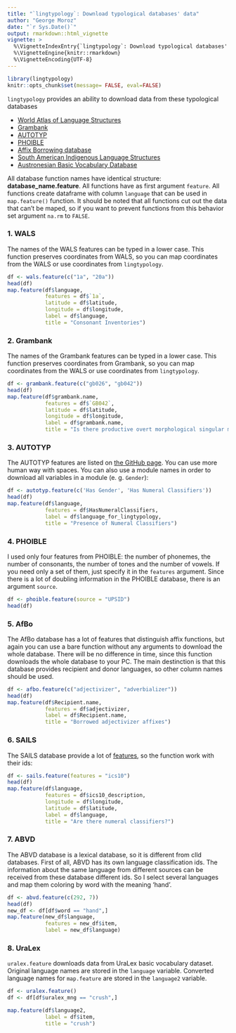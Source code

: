 ```yaml
---
title: "`lingtypology`: Download typological databases' data"
author: "George Moroz"
date: "`r Sys.Date()`"
output: rmarkdown::html_vignette
vignette: >
  %\VignetteIndexEntry{`lingtypology`: Download typological databases' data}
  %\VignetteEngine{knitr::rmarkdown}
  %\VignetteEncoding{UTF-8}
---
```

```r
library(lingtypology)
knitr::opts_chunk$set(message= FALSE, eval=FALSE)
```

`lingtypology` provides an ability to download data from these typological databases

* [World Atlas of Language Structures](https://wals.info/)
* [Grambank](https://grambank.clld.org)
* [AUTOTYP](https://github.com/autotyp/autotyp-data#the-autotyp-database)
* [PHOIBLE](https://phoible.org/)
* [Affix Borrowing database](https://afbo.info)
* [South American Indigenous Language Structures](https://sails.clld.org/)
* [Austronesian Basic Vocabulary Database](https://abvd.eva.mpg.de/austronesian/)

All database function names have identical structure: **database_name.feature**. All functions have as first argument `feature`. All functions create dataframe with column `language` that can be used in `map.feature()` function. It should be noted that all functions cut out the data that can't be maped, so if you want to prevent functions from this behavior set argument `na.rm` to `FALSE`.

### 1. WALS

The names of the WALS features can be typed in a lower case. This function preserves coordinates from WALS, so you can map coordinates from the WALS or use coordinates from `lingtypology`.

```r
df <- wals.feature(c("1a", "20a"))
head(df)
map.feature(df$language,
            features = df$`1a`,
            latitude = df$latitude,
            longitude = df$longitude,
            label = df$language,
            title = "Consonant Inventories")
```

### 2. Grambank

The names of the Grambank features can be typed in a lower case. This function preserves coordinates from Grambank, so you can map coordinates from the WALS or use coordinates from `lingtypology`.

```r
df <- grambank.feature(c("gb026", "gb042"))
head(df)
map.feature(df$grambank.name,
            features = df$`GB042`,
            latitude = df$latitude,
            longitude = df$longitude,
            label = df$grambank.name,
            title = "Is there productive overt morphological singular marking on nouns?")
```


### 3. AUTOTYP

The AUTOTYP features are listed on [the GitHub page](https://github.com/autotyp/autotyp-data/blob/master/datasets.md). You can use more human way with spaces. You can also use a module names in order to download all variables in a module (e. g. `Gender`):

```r
df <- autotyp.feature(c('Has Gender', 'Has Numeral Classifiers'))
head(df)
map.feature(df$language,
            features = df$HasNumeralClassifiers,
            label = df$language_for_lingtypology,
            title = "Presence of Numeral Classifiers")
```

### 4. PHOIBLE

I used only four features from PHOIBLE: the number of phonemes, the number of consonants, the number of tones and the number of vowels. If you need only a set of them, just specify it in the `features` argument. Since there is a lot of doubling information in the PHOIBLE database, there is an argument `source`.

```r
df <- phoible.feature(source = "UPSID")
head(df)
```

### 5. AfBo
The AfBo database has a lot of features that distinguish affix functions, but again you can use a bare function without any arguments to download the whole database. There will be no difference in time, since this function downloads the whole database to your PC. The main destinction is that this database provides recipient and donor languages, so other column names should be used.

```r
df <- afbo.feature(c("adjectivizer", "adverbializer"))
head(df)
map.feature(df$Recipient.name,
            features = df$adjectivizer,
            label = df$Recipient.name,
            title = "Borrowed adjectivizer affixes")
```

### 6. SAILS
The SAILS database provide a lot of [features](https://sails.clld.org/parameters), so the function work with their ids:
```r
df <- sails.feature(features = "ics10")
head(df)
map.feature(df$language,
            features = df$ics10_description,
            longitude = df$longitude,
            latitude = df$latitude,
            label = df$language,
            title = "Are there numeral classifiers?")
```

### 7. ABVD

The ABVD database is a lexical database, so it is different from clld databases. First of all, ABVD has its own language classification ids. The information about the same language from different sources can be received from these database different ids. So I select several languages and map them coloring by word with the meaning 'hand'.

```r
df <- abvd.feature(c(292, 7))
head(df)
new_df <- df[df$word == "hand",]
map.feature(new_df$language,
            features = new_df$item,
            label = new_df$language)
```

### 8. UraLex

`uralex.feature` downloads data from UraLex basic vocabulary dataset. Original language names are stored in the `language` variable. Converted language names for `map.feature` are stored in the `language2` variable.

```r
df <- uralex.feature()
df <- df[df$uralex_mng == "crush",]

map.feature(df$language2,
            label = df$item,
            title = "crush")
```

